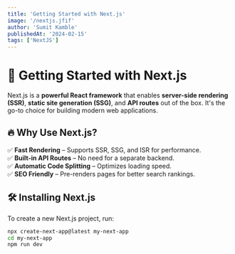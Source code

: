 ```yaml
---
title: 'Getting Started with Next.js'
image: '/nextjs.jfif'
author: 'Sumit Kamble'
publishedAt: '2024-02-15'
tags: ['NextJS']
---
```



# 🚀 Getting Started with Next.js

Next.js is a **powerful React framework** that enables **server-side rendering
(SSR)**, **static site generation (SSG)**, and **API routes** out of the box.
It's the go-to choice for building modern web applications.

## 🔥 Why Use Next.js?

✅ **Fast Rendering** – Supports SSR, SSG, and ISR for performance.  
✅ **Built-in API Routes** – No need for a separate backend.  
✅ **Automatic Code Splitting** – Optimizes loading speed.  
✅ **SEO Friendly** – Pre-renders pages for better search rankings.

## 🛠 Installing Next.js

To create a new Next.js project, run:

```bash
npx create-next-app@latest my-next-app
cd my-next-app
npm run dev
```
